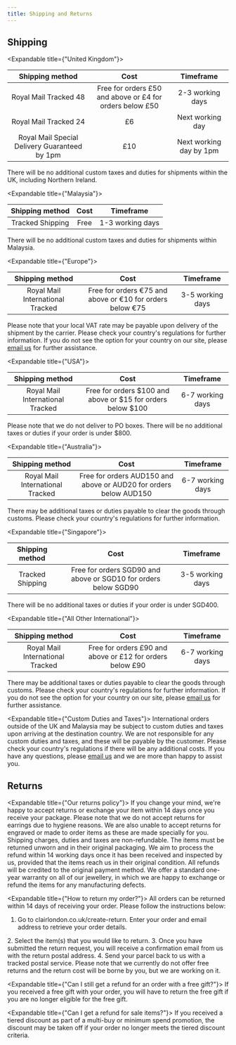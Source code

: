 ```yaml
---
title: Shipping and Returns
---
```

<Spacing size="sm" />

## Shipping

<Spacing size="sm" />


<Expandable title={"United Kingdom"}>
<div className="table-mdx">

| Shipping method | Cost | Timeframe |
|:---:|:---:|:---:|
| Royal Mail Tracked 48 | Free for orders £50 and above or £4 for orders below £50 | 2-3 working days |
| Royal Mail Tracked 24 | £6 | Next working day |
| Royal Mail Special Delivery Guaranteed by 1pm | £10 | Next working day by 1pm |

</div>
<Spacing size="sm" />
There will be no additional custom taxes and duties for shipments within the UK, including Northern Ireland.
</Expandable>

<Expandable title={"Malaysia"}>
<div className="table-mdx">

| Shipping method | Cost | Timeframe |
|:---:|:---:|:---:|
| Tracked Shipping | Free| 1-3 working days |

</div>
<Spacing size="sm" />
There will be no additional custom taxes and duties for shipments within Malaysia.
</Expandable>

<Expandable title={"Europe"}>
<div className="table-mdx">

| Shipping method | Cost | Timeframe |
|:---:|:---:|:---:|
| Royal Mail International Tracked | Free for orders €75 and above or €10 for orders below €75 | 3-5 working days |

</div>
<Spacing size="sm" />
Please note that your local VAT rate may be payable upon delivery of the shipment by the carrier. Please check your country's regulations for further information. If you do not see the option for your country on our site, please <a href="mailto:hello@clairlondon.co.uk" style="text-decoration: underline">email us</a> for further assistance.
</Expandable>

<Expandable title={"USA"}>
<div className="table-mdx">

| Shipping method | Cost | Timeframe |
|:---:|:---:|:---:|
| Royal Mail International Tracked| Free for orders $100 and above or $15 for orders below $100 | 6-7 working days |

</div>
<Spacing size="sm" />
Please note that we do not deliver to PO boxes. There will be no additional taxes or duties if your order is under $800.
</Expandable>

<Expandable title={"Australia"}>
<div className="table-mdx">

| Shipping method | Cost | Timeframe |
|:---:|:---:|:---:|
| Royal Mail International Tracked| Free for orders AUD150 and above or AUD20 for orders below AUD150 | 6-7 working days |

</div>
<Spacing size="sm" />
There may be additional taxes or duties payable to clear the goods through customs. Please check your country's regulations for further information.
</Expandable>

<Expandable title={"Singapore"}>
<div className="table-mdx">

| Shipping method | Cost | Timeframe |
|:---:|:---:|:---:|
| Tracked Shipping | Free for orders SGD90 and above or SGD10 for orders below SGD90 | 3-5 working days |

</div>
<Spacing size="sm" />
There will be no additional taxes or duties if your order is under SGD400.
</Expandable>

<Expandable title={"All Other International"}>
<div className="table-mdx">

| Shipping method | Cost | Timeframe |
|:---:|:---:|:---:|
| Royal Mail International Tracked | Free for orders £90 and above or £12 for orders below £90 | 6-7 working days |

</div>
<Spacing size="sm" />
There may be additional taxes or duties payable to clear the goods through customs. Please check your country's regulations for further information. If you do not see the option for your country on our site, please <a href="mailto:hello@clairlondon.co.uk" style="text-decoration: underline">email us</a> for further assistance.
</Expandable>

<Expandable title={"Custom Duties and Taxes"}>
International orders outside of the UK and Malaysia may be subject to custom duties and taxes upon arriving at the destination country. We are not responsible for any custom duties and taxes, and these will be payable by the customer. Please check your country's regulations if there will be any additional costs.
<Spacing size="sm" />
If you have any questions, please <a href="mailto:hello@clairlondon.co.uk" style="text-decoration: underline">email us</a> and we are more than happy to assist you.
</Expandable>

<Spacing size="sm" />

## Returns

<Spacing size="sm" />

<Expandable title={"Our returns policy"}>
If you change your mind, we're happy to accept returns or exchange your item within 14 days once you receive your package. Please note that we do not accept returns for earrings due to hygiene reasons. We are also unable to accept returns for engraved or made to order items as these are made specially for you. Shipping charges, duties and taxes are non-refundable.
<Spacing size="sm" />
The items must be returned unworn and in their original packaging. We aim to process the refund within 14 working days once it has been received and inspected by us, provided that the items reach us in their original condition. All refunds will be credited to the original payment method.
<Spacing size="sm" />
We offer a standard one-year warranty on all of our jewellery, in which we are happy to exchange or refund the items for any manufacturing defects.
</Expandable>

<Expandable title={"How to return my order?"}>
All orders can be returned within 14 days of receiving your order. Please follow the instructions below:
<Spacing size="sm" />
1. Go to clairlondon.co.uk/create-return. Enter your order and email address to retrieve your order details.
<Spacing size="sm" />
2. Select the item(s) that you would like to return.
<Spacing size="sm" />
3. Once you have submitted the return request, you will receive a confirmation email from us with the return postal address.
<Spacing size="sm" />
4. Send your parcel back to us with a tracked postal service.
<Spacing size="sm" />
Please note that we currently do not offer free returns and the return cost will be borne by you, but we are working on it.
</Expandable>

<Expandable title={"Can I still get a refund for an order with a free gift?"}>
If you received a free gift with your order, you will have to return the free gift if you are no longer eligible for the free gift.
</Expandable>

<Expandable title={"Can I get a refund for sale items?"}>
If you received a tiered discount as part of a multi-buy or minimum spend promotion, the discount may be taken off if your order no longer meets the tiered discount criteria.
</Expandable>